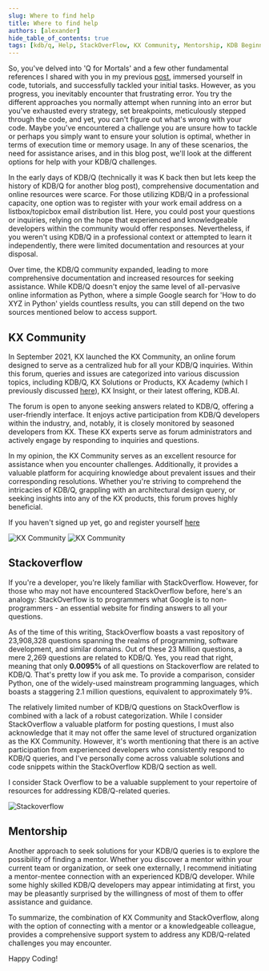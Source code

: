 ```yaml
---
slug: Where to find help
title: Where to find help
authors: [alexander]
hide_table_of_contents: true
tags: [kdb/q, Help, StackOverFlow, KX Community, Mentorship, KDB Beginner, KDB Learning]
---
```


So, you've delved into 'Q for Mortals' and a few other fundamental references I shared with you in my previous [post](https://defconq.tech/blog/Go-To%20KDB/Q%20Learning%20Resources), immersed yourself in code, tutorials, and successfully tackled your initial tasks. However, as you progress, you inevitably encounter that frustrating error. You try the different approaches you normally attempt when running into an error but you've exhausted every strategy, set breakpoints, meticulously stepped through the code, and yet, you can't figure out what's wrong with your code. Maybe you've encountered a challenge you are unsure how to tackle or perhaps you simply want to ensure your solution is optimal, whether in terms of execution time or memory usage. In any of these scenarios, the need for assistance arises, and in this blog post, we'll look at the different options for help with your KDB/Q challenges.  

<!--truncate-->

In the early days of KDB/Q (technically it was K back then but lets keep the history of KDB/Q for another blog post), comprehensive documentation and online resources were scarce. For those utilizing KDB/Q in a professional capacity, one option was to register with your work email address on a listbox/topicbox email distribution list. Here, you could post your questions or inquiries, relying on the hope that experienced and knowledgeable developers within the community would offer responses. Nevertheless, if you weren't using KDB/Q in a professional context or attempted to learn it independently, there were limited documentation and resources at your disposal.

Over time, the KDB/Q community expanded, leading to more comprehensive documentation and increased resources for seeking assistance. While KDB/Q doesn't enjoy the same level of all-pervasive online information as Python, where a simple Google search for 'How to do XYZ in Python' yields countless results, you can still depend on the two sources mentioned below to access support.

## KX Community

In September 2021, KX launched the KX Community, an online forum designed to serve as a centralized hub for all your KDB/Q inquiries. Within this forum, queries and issues are categorized into various discussion topics, including KDB/Q, KX Solutions or Products, KX Academy (which I previously discussed [here](https://defconq.tech/blog/Go-To%20KDB/Q%20Learning%20Resources#kx-academy)), KX Insight, or their latest offering, KDB.AI.

The forum is open to anyone seeking answers related to KDB/Q, offering a user-friendly interface. It enjoys active participation from KDB/Q developers within the industry, and, notably, it is closely monitored by seasoned developers from KX. These KX experts serve as forum administrators and actively engage by responding to inquiries and questions.

In my opinion, the KX Community serves as an excellent resource for assistance when you encounter challenges. Additionally, it provides a valuable platform for acquiring knowledge about prevalent issues and their corresponding resolutions. Whether you're striving to comprehend the intricacies of KDB/Q, grappling with an architectural design query, or seeking insights into any of the KX products, this forum proves highly beneficial.

If you haven't signed up yet, go and register yourself [here](https://community.kx.com)

![KX Community](./KXCommunity1.png)
![KX Community](./KXCommunity2.png)

## Stackoverflow

If you're a developer, you're likely familiar with StackOverflow. However, for those who may not have encountered StackOverflow before, here's an analogy: StackOverflow is to programmers what Google is to non-programmers - an essential website for finding answers to all your questions.

As of the time of this writing, StackOverflow boasts a vast repository of 23,908,328 questions spanning the realms of programming, software development, and similar domains. Out of these 23 Million questions, a mere 2,269 questions are related to KDB/Q. Yes, you read that right, meaning that only **0.0095%** of all questions on Stackoverflow are related to KDB/Q. That's pretty low if you ask me. To provide a comparison, consider Python, one of the widely-used mainstream programming languages, which boasts a staggering 2.1 million questions, equivalent to approximately 9%.

The relatively limited number of KDB/Q questions on StackOverflow is combined with a lack of a robust categorization. While I consider StackOverflow a valuable platform for posting questions, I must also acknowledge that it may not offer the same level of structured organization as the KX Community.  However, it's worth mentioning that there is an active participation from experienced developers who consistently respond to KDB/Q queries, and I've personally come across valuable solutions and code snippets within the StackOverflow KDB/Q section as well. 

I consider Stack Overflow to be a valuable supplement to your repertoire of resources for addressing KDB/Q-related queries.

![Stackoverflow](./Stackoverflow.png)

## Mentorship

Another approach to seek solutions for your KDB/Q queries is to explore the possibility of finding a mentor. Whether you discover a mentor within your current team or organization, or seek one externally, I recommend initiating a mentor-mentee connection with an experienced KDB/Q developer. While some highly skilled KDB/Q developers may appear intimidating at first, you may be pleasantly surprised by the willingness of most of them to offer assistance and guidance.

To summarize, the combination of KX Community and StackOverflow, along with the option of connecting with a mentor or a knowledgeable colleague, provides a comprehensive support system to address any KDB/Q-related challenges you may encounter.


Happy Coding!
